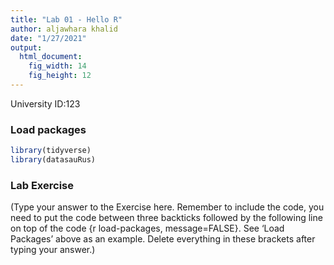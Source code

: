 ```yaml
---
title: "Lab 01 - Hello R"
author: aljawhara khalid 
date: "1/27/2021"
output: 
  html_document: 
    fig_width: 14
    fig_height: 12
---
```


University ID:123 

### Load packages


```r
library(tidyverse) 
library(datasauRus)
```


### Lab Exercise

(Type your answer to the Exercise here. Remember to include the code, you need to put the code between three backticks followed by the following line on top of the code {r load-packages, message=FALSE}. See 'Load Packages' above as an example. Delete everything in these brackets after typing your answer.)